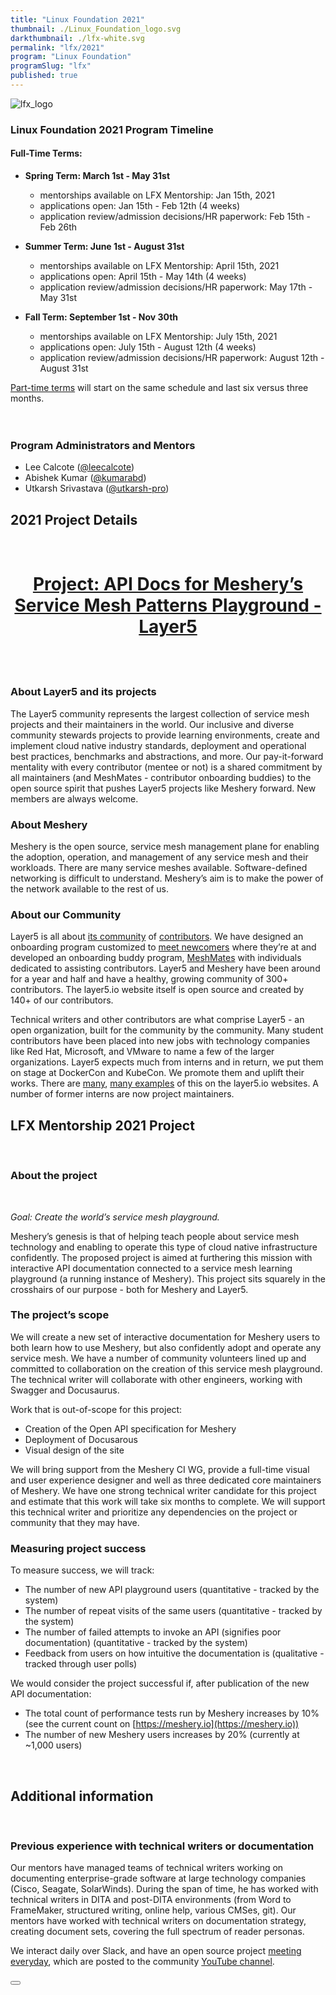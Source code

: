 ```yaml
---
title: "Linux Foundation 2021"
thumbnail: ./Linux_Foundation_logo.svg
darkthumbnail: ./lfx-white.svg
permalink: "lfx/2021"
program: "Linux Foundation"
programSlug: "lfx"
published: true
---
```



<ProgramsWrapper>

<img src={lfx_logo} alt="lfx_logo" />
<h3>Linux Foundation 2021 Program Timeline</h3>

<div>
  <h4>
    <strong>Full-Time Terms:</strong>
  </h4>
  <ul>
    <li className="lfx-timeline_terms">
      <strong>Spring Term: March 1st - May 31st</strong>
    </li>
    <ul>
      <li>mentorships available on LFX Mentorship: Jan 15th, 2021</li>
      <li>applications open: Jan 15th - Feb 12th (4 weeks)</li>
      <li>application review/admission decisions/HR paperwork: Feb 15th - Feb 26th</li>
    </ul>
  </ul>
  <ul>
    <li className="lfx-timeline_terms">
      <strong>Summer Term: June 1st - August 31st</strong>
    </li>
    <ul>
      <li>mentorships available on LFX Mentorship: April 15th, 2021</li>
      <li>applications open: April 15th - May 14th (4 weeks)</li>
      <li>application review/admission decisions/HR paperwork: May 17th - May 31st</li>
    </ul>
  </ul>
  <ul>
    <li className="lfx-timeline_terms">
      <strong>Fall Term: September 1st - Nov 30th</strong>
    </li>
    <ul>
      <li>mentorships available on LFX Mentorship: July 15th, 2021</li>
      <li>applications open: July 15th - August 12th (4 weeks)</li>
      <li>application review/admission decisions/HR paperwork: August 12th - August 31st</li>
    </ul>
  </ul>
  <u>Part-time terms</u> will start on the same schedule and last six versus three months.
</div>
<br />
<br />

<h3>Program Administrators and Mentors</h3>
<ul>
  <li>
    Lee Calcote (<a href="https://github.com/leecalcote">@leecalcote</a>)
  </li>
  <li>
    Abishek Kumar (<a href="https://github.com/kumarabd">@kumarabd</a>)
  </li>
  <li>
    Utkarsh Srivastava (<a href="https://github.com/utkarsh-pro">@utkarsh-pro</a>)
  </li>
</ul>

<h2>2021 Project Details</h2>
<br />
<h4 style="font-size: 1.75rem;text-align:center; text-decoration: underline;">
  Project: API Docs for Meshery’s Service Mesh Patterns Playground - Layer5
</h4>
<br />
<h3>About Layer5 and its projects</h3>

<p>
  The Layer5 community represents the largest collection of service mesh projects and their
  maintainers in the world. Our inclusive and diverse community stewards projects to provide
  learning environments, create and implement cloud native industry standards, deployment and
  operational best practices, benchmarks and abstractions, and more. Our pay-it-forward mentality
  with every contributor (mentee or not) is a shared commitment by all maintainers (and MeshMates -
  contributor onboarding buddies) to the open source spirit that pushes Layer5 projects like Meshery
  forward. New members are always welcome.
</p>

### About Meshery

<p>
  Meshery is the open source, service mesh management plane for enabling the adoption, operation,
  and management of any service mesh and their workloads. There are many service meshes available.
  Software-defined networking is difficult to understand. Meshery’s aim is to make the power of the
  network available to the rest of us.
</p>

<h3>About our Community</h3>

Layer5 is all about [its community](https://layer5.io/community) of [contributors](https://layer5.io/community/members). We have designed an onboarding program customized to [meet newcomers](https://layer5.io/community/newcomers) where they’re at and developed an onboarding buddy program, [MeshMates](https://layer5.io/community/meshmates) with individuals dedicated to assisting contributors. Layer5 and Meshery have been around for a year and half and have a healthy, growing community of 300+ contributors. The layer5.io website itself is open source and created by 140+ of our contributors.

Technical writers and other contributors are what comprise Layer5 - an open organization, built for the community by the community. Many student contributors have been placed into new jobs with technology companies like Red Hat, Microsoft, and VMware to name a few of the larger organizations. Layer5 expects much from interns and in return, we put them on stage at DockerCon and KubeCon. We promote them and uplift their works. There are [many](https://www.linkedin.com/company/layer5), [many examples](https://layer5.io/blog/category/community) of this on the layer5.io websites. A number of former interns are now project maintainers.

## LFX Mentorship 2021 Project

<br />

### About the project

<br />
<p>
  <i>Goal: Create the world’s service mesh playground.</i>
</p>

<p>
  Meshery’s genesis is that of helping teach people about service mesh technology and enabling to
  operate this type of cloud native infrastructure confidently. The proposed project is aimed at
  furthering this mission with interactive API documentation connected to a service mesh learning
  playground (a running instance of Meshery). This project sits squarely in the crosshairs of our
  purpose - both for Meshery and Layer5.
</p>

### The project’s scope

<p>
  We will create a new set of interactive documentation for Meshery users to both learn how to use
  Meshery, but also confidently adopt and operate any service mesh. We have a number of community
  volunteers lined up and committed to collaboration on the creation of this service mesh
  playground. The technical writer will collaborate with other engineers, working with Swagger and
  Docusaurus.
</p>

<p>Work that is out-of-scope for this project:</p>

- Creation of the Open API specification for Meshery
- Deployment of Docusarous
- Visual design of the site

<p>
  We will bring support from the Meshery CI WG, provide a full-time visual and user experience
  designer and well as three dedicated core maintainers of Meshery. We have one strong technical
  writer candidate for this project and estimate that this work will take six months to complete. We
  will support this technical writer and prioritize any dependencies on the project or community
  that they may have.
</p>

### Measuring project success

<p>To measure success, we will track:</p>

- The number of new API playground users (quantitative - tracked by the system)
- The number of repeat visits of the same users (quantitative - tracked by the system)
- The number of failed attempts to invoke an API (signifies poor documentation) (quantitative - tracked by the system)
- Feedback from users on how intuitive the documentation is (qualitative - tracked through user polls)

<p>We would consider the project successful if, after publication of the new API documentation:</p>

- The total count of performance tests run by Meshery increases by 10% (see the current count on [https://meshery.io](https://meshery.io))
- The number of new Meshery users increases by 20% (currently at ~1,000 users)

<br />
<h2>Additional information</h2>
<br />

### Previous experience with technical writers or documentation

<p>
  Our mentors have managed teams of technical writers working on documenting enterprise-grade
  software at large technology companies (Cisco, Seagate, SolarWinds). During the span of time, he
  has worked with technical writers in DITA and post-DITA environments (from Word to FrameMaker,
  structured writing, online help, various CMSes, git). Our mentors have worked with technical
  writers on documentation strategy, creating document sets, covering the full spectrum of reader
  personas.
</p>

We interact daily over Slack, and have an open source project [meeting everyday](https://layer5.io/community/calendar), which are posted to the community [YouTube channel](https://www.youtube.com/c/Layer5io?sub_confirmation=1).

<div className="apply-button">
  <h3>
    <Button primary title="Participate" url="http://slack.layer5.io" external={true} />
  </h3>
</div>

</ProgramsWrapper>
